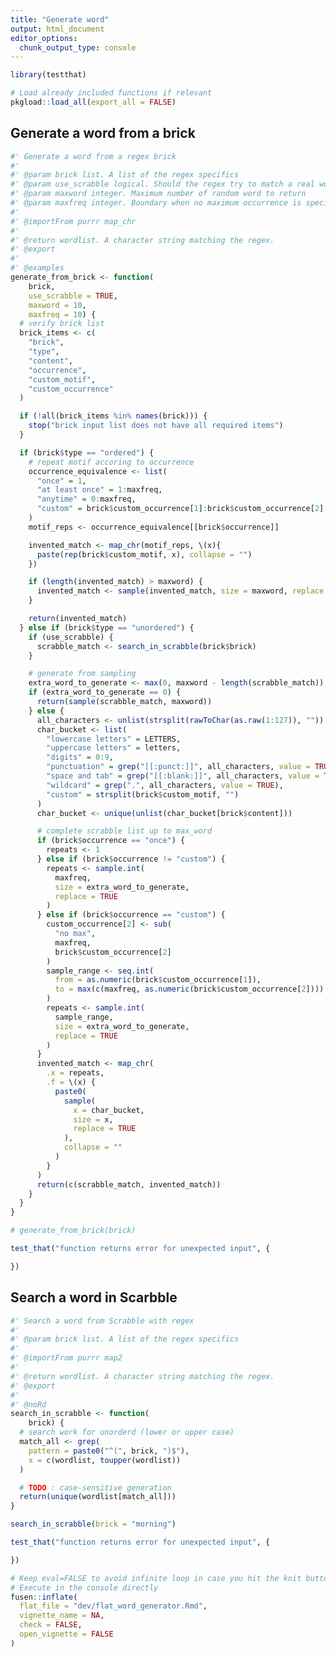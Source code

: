 ```yaml
---
title: "Generate word"
output: html_document
editor_options:
  chunk_output_type: console
---
```


```r
library(testthat)
```

```r
# Load already included functions if relevant
pkgload::load_all(export_all = FALSE)
```

## Generate a word from a brick

```r
#' Generate a word from a regex brick
#'
#' @param brick list. A list of the regex specifics
#' @param use_scrabble logical. Should the regex try to match a real word
#' @param maxword integer. Maximum number of random word to return
#' @param maxfreq integer. Boundary when no maximum occurrence is specified
#'
#' @importFrom purrr map_chr
#'
#' @return wordlist. A character string matching the regex.
#' @export
#'
#' @examples
generate_from_brick <- function(
    brick,
    use_scrabble = TRUE,
    maxword = 10,
    maxfreq = 10) {
  # verify brick list
  brick_items <- c(
    "brick",
    "type",
    "content",
    "occurrence",
    "custom_motif",
    "custom_occurrence"
  )

  if (!all(brick_items %in% names(brick))) {
    stop("brick input list does not have all required items")
  }

  if (brick$type == "ordered") {
    # repeat motif accoring to occurrence
    occurrence_equivalence <- list(
      "once" = 1,
      "at least once" = 1:maxfreq,
      "anytime" = 0:maxfreq,
      "custom" = brick$custom_occurrence[1]:brick$custom_occurrence[2]
    )
    motif_reps <- occurrence_equivalence[[brick$occurrence]]

    invented_match <- map_chr(motif_reps, \(x){
      paste(rep(brick$custom_motif, x), collapse = "")
    })

    if (length(invented_match) > maxword) {
      invented_match <- sample(invented_match, size = maxword, replace = FALSE)
    }

    return(invented_match)
  } else if (brick$type == "unordered") {
    if (use_scrabble) {
      scrabble_match <- search_in_scrabble(brick$brick)
    }

    # generate from sampling
    extra_word_to_generate <- max(0, maxword - length(scrabble_match))
    if (extra_word_to_generate == 0) {
      return(sample(scrabble_match, maxword))
    } else {
      all_characters <- unlist(strsplit(rawToChar(as.raw(1:127)), ""))
      char_bucket <- list(
        "lowercase letters" = LETTERS,
        "uppercase letters" = letters,
        "digits" = 0:9,
        "punctuation" = grep("[[:punct:]]", all_characters, value = TRUE),
        "space and tab" = grep("[[:blank:]]", all_characters, value = TRUE),
        "wildcard" = grep(".", all_characters, value = TRUE),
        "custom" = strsplit(brick$custom_motif, "")
      )
      char_bucket <- unique(unlist(char_bucket[brick$content]))

      # complete scrabble list up to max_word
      if (brick$occurrence == "once") {
        repeats <- 1
      } else if (brick$occurrence != "custom") {
        repeats <- sample.int(
          maxfreq,
          size = extra_word_to_generate,
          replace = TRUE
        )
      } else if (brick$occurrence == "custom") {
        custom_occurrence[2] <- sub(
          "no max",
          maxfreq,
          brick$custom_occurrence[2]
        )
        sample_range <- seq.int(
          from = as.numeric(brick$custom_occurrence[1]),
          to = max(c(maxfreq, as.numeric(brick$custom_occurrence[2])))
        )
        repeats <- sample.int(
          sample_range,
          size = extra_word_to_generate,
          replace = TRUE
        )
      }
      invented_match <- map_chr(
        .x = repeats,
        .f = \(x) {
          paste0(
            sample(
              x = char_bucket,
              size = x,
              replace = TRUE
            ),
            collapse = ""
          )
        }
      )
      return(c(scrabble_match, invented_match))
    }
  }
}
```

```r
# generate_from_brick(brick)
```

```r
test_that("function returns error for unexpected input", {

})
```

## Search a word in Scarbble

```r
#' Search a word from Scrabble with regex
#'
#' @param brick list. A list of the regex specifics
#'
#' @importFrom purrr map2
#'
#' @return wordlist. A character string matching the regex.
#' @export
#'
#' @noRd
search_in_scrabble <- function(
    brick) {
  # search work for unorderd (lower or upper case)
  match_all <- grep(
    pattern = paste0("^(", brick, ")$"),
    x = c(wordlist, toupper(wordlist))
  )

  # TODO : case-sensitive generation
  return(unique(wordlist[match_all]))
}
```

```r
search_in_scrabble(brick = "morning")
```

```r
test_that("function returns error for unexpected input", {

})
```

```r
# Keep eval=FALSE to avoid infinite loop in case you hit the knit button
# Execute in the console directly
fusen::inflate(
  flat_file = "dev/flat_word_generator.Rmd",
  vignette_name = NA,
  check = FALSE,
  open_vignette = FALSE
)
```
